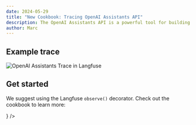 ```yaml
---
date: 2024-05-29
title: "New Cookbook: Tracing OpenAI Assistants API"
description: The OpenAI Assistants API is a powerful tool for building conversational AI applications while relying on OpenAI to manage state, RAG, code execution and more. The new cookbook provides a step-by-step guide to trace applications built with the API.
author: Marc
---
```



<ChangelogHeader />

## Example trace

![OpenAI Assistants Trace in Langfuse](/images/docs/openai-assistants-trace.png)

## Get started

We suggest using the Langfuse `observe()` decorator. Check out the cookbook to learn more:


<Cards num={3} className="mt-8">
  <Card
    title="Cookbook"
    href="/docs/integrations/openai/python/assistants-api"
    icon={<FileCode />}
  />
</Cards>
